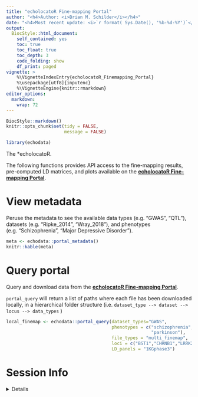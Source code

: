 ```yaml
---
title: "echolocatoR Fine-mapping Portal" 
author: "<h4>Author: <i>Brian M. Schilder</i></h4>" 
date: "<h4>Most recent update: <i>`r format( Sys.Date(), '%b-%d-%Y')`</i></h4>"
output:
  BiocStyle::html_document:
    self_contained: yes
    toc: true
    toc_float: true
    toc_depth: 3
    code_folding: show
    df_print: paged
vignette: >
    %\VignetteIndexEntry{echolocatoR_Finemapping_Portal} 
    %\usepackage[utf8]{inputenc}
    %\VignetteEngine{knitr::rmarkdown} 
editor_options: 
  markdown: 
    wrap: 72
---
```


```r
BiocStyle::markdown()
knitr::opts_chunk$set(tidy = FALSE,
                      message = FALSE)
```

```r
library(echodata)
```

The *echolocatoR.

The following functions provides API access to the fine-mapping results, 
pre-computed LD matrices, and plots available on the [**echolocatoR Fine-mapping Portal**](https://rajlab.shinyapps.io/Fine_Mapping_Shiny/).

# View metadata

Peruse the metadata to see the available 
data types (e.g. "GWAS", "QTL"), 
datasets (e.g. "Ripke_2014", "Wray_2018"), and 
phenotypes (e.g. "Schizophrenia", "Major Depressive Disorder").

```r
meta <- echodata::portal_metadata()
knitr::kable(meta)
```
# Query portal

Query and download data from the [**echolocatoR Fine-mapping Portal**](https://rajlab.shinyapps.io/Fine_Mapping_Shiny/).

`portal_query` will return a list of paths where each file 
has been downloaded locally, in a hierarchical folder structure 
(i.e. `dataset_type --> dataset --> locus --> data_types` )

```r
local_finemap <- echodata::portal_query(dataset_types="GWAS",
                                        phenotypes = c("schizophrenia",
                                                       "parkinson"),
                                        file_types = "multi_finemap",
                                        loci = c("BST1","CHRNB1","LRRK2"),
                                        LD_panels = "1KGphase3")
```

# Session Info 

<details> 

```r
utils::sessionInfo()
```

</details>  

